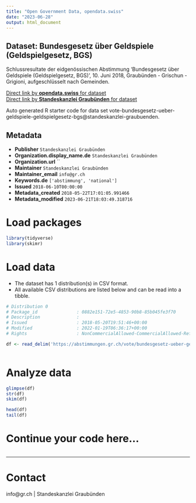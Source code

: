 ```yaml
---
title: "Open Government Data, opendata.swiss"
date: "2023-06-28"
output: html_document
---
```


## Dataset: Bundesgesetz über Geldspiele (Geldspielgesetz, BGS)

Schlussresultate der eidgenössischen Abstimmung 'Bundesgesetz über Geldspiele (Geldspielgesetz, BGS)', 10. Juni 2018, Graubünden - Grischun - Grigioni, aufgeschlüsselt nach Gemeinden.

[Direct link by **opendata.swiss** for dataset](https://opendata.swiss/de/dataset/bundesgesetz-uber-geldspiele-geldspielgesetz-bgs)<br>
[Direct link by **Standeskanzlei Graubünden** for dataset](https://abstimmungen.gr.ch/vote/bundesgesetz-ueber-geldspiele-geldspielgesetz-bgs/data)

Auto generated R starter code for data set vote-bundesgesetz-ueber-geldspiele-geldspielgesetz-bgs@standeskanzlei-graubuenden.

## Metadata

- **Publisher** `Standeskanzlei Graubünden`
- **Organization.display_name.de** `Standeskanzlei Graubünden`
- **Organization.url** ``
- **Maintainer** `Standeskanzlei Graubünden`
- **Maintainer_email** `info@gr.ch`
- **Keywords.de** `['abstimmung', 'national']`
- **Issued** `2018-06-10T00:00:00`
- **Metadata_created** `2018-05-22T17:01:05.991466`
- **Metadata_modified** `2023-06-21T18:03:49.318716`


# Load packages

```r

library(tidyverse)
library(skimr)

```

# Load data

-   The dataset has 1 distribution(s) in CSV format.
-   All available CSV distributions are listed below and can be read into a tibble.

```r

# Distribution 0
# Package_id               : 0882e151-72e5-4853-90b8-85b045fe3f70
# Description              : 
# Issued                   : 2018-05-20T19:51:46+00:00
# Modified                 : 2022-01-19T06:36:17+00:00
# Rights                   : NonCommercialAllowed-CommercialAllowed-ReferenceRequired

df <- read_delim('https://abstimmungen.gr.ch/vote/bundesgesetz-ueber-geldspiele-geldspielgesetz-bgs/data-csv')



```

# Analyze data

```r

glimpse(df)
str(df)
skim(df)

head(df)
tail(df)

```

# Continue your code here...

```r

```

------------------------------------------------------------------------

# Contact

info@gr.ch | Standeskanzlei Graubünden
